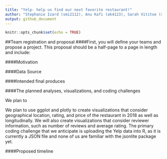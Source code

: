```yaml
---
title: "Yelp- help us find our next favorite restaurant!"
author: "Stephanie Izard (smi2112), Anu Kafi (ak4123), Sarah Vititoe (sev2125)"
output: github_document
---
```


```r
knitr::opts_chunk$set(echo = TRUE)
```

##Team registration and proposal 
####First, you will define your teams and propose a project. This proposal should be a half-page to a page in length and include:

####Motivation

####Data Source

####Intended final produces


####The planned analyses, visualizations, and coding challenges

We plan to 

We plan to use ggplot and plotly to create visualizations that consider geographical location, rating, and price of the restaurant in 2018 as well as longitudinally. We will also create visualizations that consider reviewer information, such as number of reviews and average rating. The primary coding challenge that we anticipate is uploading the Yelp data into R, as it is currently a JSON file and none of us are familiar with the jsonlite package yet.

####Proposed timeline

